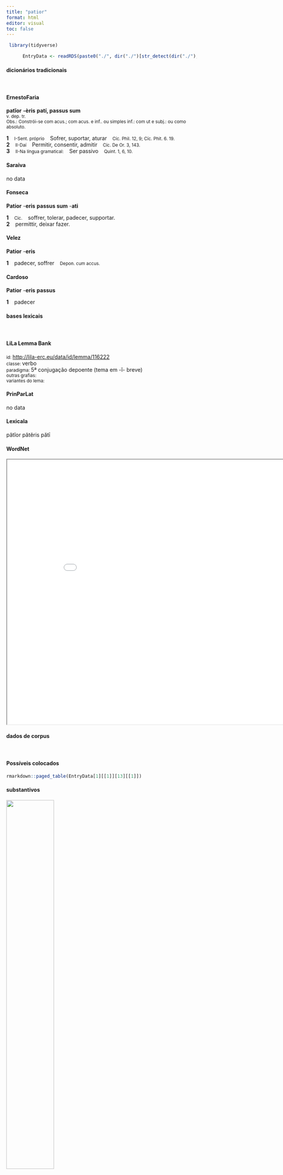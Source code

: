 ```yaml
---
title: "patior"
format: html
editor: visual
toc: false
---
```



```r
 library(tidyverse) 

      EntryData <- readRDS(paste0("./", dir("./")[str_detect(dir("./"), "_xx112-97-116-105-111-114xx_.rds")]))

```


#### dicionários tradicionais

&emsp;




::: panel-tabset

#### ErnestoFaria

<b>patĭor</b> <b>-èris</b> <b>patí, passus sum</b> <br> <small>v. dep. tr.</small> <br> <small>Obs.: Constrói-se com acus.; com acus. e inf.. ou simples inf.: com ut e subj.: ou como absoluto.</small>   <p> <b>1</b> &ensp; <small>I-Sent. próprio</small> &ensp; Sofrer, suportar, aturar &ensp; <small>Cíc. Phil. 12, 9; Cíc. Phit. 6. 19.</small> <br> <b>2</b> &ensp; <small>II-Daí</small> &ensp; Permitir, consentir, admitir &ensp; <small>Cíc. De Or. 3, 143.</small> <br> <b>3</b> &ensp; <small>II-Na língua gramatical:</small> &ensp; Ser passivo &ensp; <small>Quint. 1, 6, 10.</small> </p>




#### Saraiva

no data




#### Fonseca

<b>Patior</b> -<b>eris</b> <b>passus sum</b> -<b>ati</b>   <p> <b>1</b> &ensp; <small>Cic.</small> &ensp; soffrer, tolerar, padecer, supportar. <br> <b>2</b> &ensp; permittir, deixar fazer. </p>




#### Velez

<b>Patior</b> -<b>eris</b>   <p> <b>1</b> &ensp; padecer, soffrer &ensp; <small>Depon. cum accus.</small> </p>




#### Cardoso

<b>Patior</b> -<b>eris</b> <b>passus</b>   <p> <b>1</b> &ensp; padecer </p>


:::



#### bases lexicais

&emsp;






::: panel-tabset

#### LiLa Lemma Bank

<small> id: </small> <a href=' http://lila-erc.eu/data/id/lemma/116222 ' target="_blank"> http://lila-erc.eu/data/id/lemma/116222 </a> <br>
<small> classe: </small> verbo    <br>
<small> paradigma: </small> 5ª conjugação depoente (tema em -ĭ- breve) <br>
<small> outras grafias: </small>  <br>
<small> variantes do lema: </small>  <br>





#### PrinParLat

no data




#### Lexicala

pătĭor 
 pătĕris 
 pătī




#### WordNet

<iframe width='900' height='700' src='Media/Tree__xx112-97-116-105-111-114xx__sem_type_lexemes_pt.html'>

</iframe>


:::



#### dados de corpus

&emsp;




::: panel-tabset

#### Possíveis colocados

```r

rmarkdown::paged_table(EntryData[1][[1]][13][[1]])

```


#### substantivos

![](./Media/wordcloud__xx112-97-116-105-111-114xx__BY_collocate_scoreSUBST.webp){width=50% fig-alt='This chart plots collocate by scoreSUBST, for the headword patior here are all the values plotted: collocate: facile; scoreSUBST: 0. collocate: non; scoreSUBST: 0. collocate: uir; scoreSUBST: 2. collocate: ne; scoreSUBST: 0. collocate: possum; scoreSUBST: 0. collocate: ego; scoreSUBST: 0. collocate: sum; scoreSUBST: 0'}




#### adjetivos

![](./Media/wordcloud__xx112-97-116-105-111-114xx__BY_collocate_scoreADJ.webp){width=50% fig-alt='This chart plots collocate by scoreADJ, for the headword patior here are all the values plotted: collocate: facile; scoreADJ: 0. collocate: non; scoreADJ: 0. collocate: uir; scoreADJ: 0. collocate: ne; scoreADJ: 0. collocate: possum; scoreADJ: 0. collocate: ego; scoreADJ: 0. collocate: sum; scoreADJ: 0'}




#### verbos

![](./Media/wordcloud__xx112-97-116-105-111-114xx__BY_collocate_scoreVERBO.webp){width=50% fig-alt='This chart plots collocate by scoreVERBO, for the headword patior here are all the values plotted: collocate: facile; scoreVERBO: 0. collocate: non; scoreVERBO: 0. collocate: uir; scoreVERBO: 0. collocate: ne; scoreVERBO: 0. collocate: possum; scoreVERBO: 1. collocate: ego; scoreVERBO: 0. collocate: sum; scoreVERBO: 2'}




#### advérbios

![](./Media/wordcloud__xx112-97-116-105-111-114xx__BY_collocate_scoreADV.webp){width=50% fig-alt='This chart plots collocate by scoreADV, for the headword patior here are all the values plotted: collocate: facile; scoreADV: 3. collocate: non; scoreADV: 2. collocate: uir; scoreADV: 0. collocate: ne; scoreADV: 0. collocate: possum; scoreADV: 0. collocate: ego; scoreADV: 0. collocate: sum; scoreADV: 0'}




#### preposições e conjunções

![](./Media/wordcloud__xx112-97-116-105-111-114xx__BY_collocate_scoreFUNC.webp){width=50% fig-alt='This chart plots collocate by scoreFUNC, for the headword patior here are all the values plotted: collocate: facile; scoreFUNC: 0. collocate: non; scoreFUNC: 0. collocate: uir; scoreFUNC: 0. collocate: ne; scoreFUNC: 20. collocate: possum; scoreFUNC: 0. collocate: ego; scoreFUNC: 0. collocate: sum; scoreFUNC: 0'}


:::



::: panel-tabset

#### ExemplosTraduzidos

<p> sed facile <b>patior</b> <br> <small> Cic.Att.2.4.2 <br> mas aceito facilmente. <small> [JDD] </small> </small> </p>
; <p> ille uero non <b>patitur</b> <br> <small> Sen.Prov.6.1 <br> Ele, na verdade, não consente. <small> [JDD] </small> </small> </p>
; <p> numquam <b>patietur</b> mihi credite <br> <small> Cic.Phil.6.6.12 <br> Nunca permitirá, crede em mim. <small> [JDD] </small> </small> </p>
; <p> infirmi animi est <b>pati</b> non posse diuitias <br> <small> Sen.Ep.5.6 <br> é próprio de um espírito fraco não poder suportar a riqueza. <small> [JDD] </small> </small> </p>
; <p> tuta est latetque culpa si <b>pateris</b> tua <br> <small> Sen.Ag.147 <br> Está segura e oculta a tua culpa, se suportas. <small> [JDD] </small> </small> </p>
; <p> placido ne uultu sacra et admotas manus <b>patiuntur</b> <br> <small> Sen.Oed.336 <br> Eles suportam com plácido rosto os ritos e o contato de tuas mãos? <small> [JDD] </small> </small> </p>
; <p> non potest artifex mutare materiam hoc <b>passa</b> est <br> <small> Sen.Prov.5.9 <br> O artesão não pode mudar a matéria. Esta é a condição. <small> [JDD, de outra edição] </small> </small> </p>
; <p> numquam uir erit ut diu uirum <b>pati</b> possit <br> <small> Sen.Ep.122.7 <br> Nunca será um homem, para poder aguentar por muito tempo um homem? <small> [JDD] </small> </small> </p>
; <p> Pisonem consulem nulla in re consistere umquam sum <b>passus</b> <br> <small> Cic.Att.1.16.8 <br> não mais permiti que o cônsul Pisão se firmasse em coisa alguma. <small> [JDD] </small> </small> </p>
; <p> aliae nationes seruitutem <b>pati</b> possunt populi Romani est propria libertas <br> <small> Cic.Phil.6.19.11 <br> Outras nações pode suportar a escravidão, a liberdade é própria do povo romano. <small> [JDD] </small> </small> </p>





#### Frequência por autor

![](./Media/barchart__xx112-97-116-105-111-114xx__lemma_BY_author_Frequencies.webp){width=50% fig-alt='This charts plots the frequency of lemma by author_Frequencies. The Seneca subcorpus registers the highest normalized frequency, with the value of 12.32 and an absolute frequency of 66. The Tacitus subcorpus follows, with a normalized frequency of 3.43 and an absolute frequency of 1. the subcorpus with the least normalized frequency is Suetonius with the normalized value of 0 and an absolute freqeuncy of 0. here are all the values: subcorpus: Caesar ; normalized frequency: 14 ; absolute frequency: 5.28740841453282. subcorpus: Cicero ; normalized frequency: 69 ; absolute frequency: 4.2984226657696. subcorpus: Horatius ; normalized frequency: 6 ; absolute frequency: 5.32812361246781. subcorpus: Ovidius ; normalized frequency: 2 ; absolute frequency: 3.43170899107756. subcorpus: Phaedrus ; normalized frequency: 7 ; absolute frequency: 10.6269925611052. subcorpus: Sallustius ; normalized frequency: 5 ; absolute frequency: 4.63778870234672. subcorpus: Seneca ; normalized frequency: 66 ; absolute frequency: 12.3177992198727. subcorpus: Suetonius ; normalized frequency: 0 ; absolute frequency: 0. subcorpus: Tacitus ; normalized frequency: 1 ; absolute frequency: 3.43288705801579. subcorpus: Vergilius ; normalized frequency: 6 ; absolute frequency: 11.5830115830116. subcorpus: Hieronymus ; normalized frequency: 0 ; absolute frequency: 0'}




#### Frequência por gênero

![](./Media/barchart__xx112-97-116-105-111-114xx__lemma_BY_genre_Frequencies.webp){width=50% fig-alt='This charts plots the frequency of lemma by genre_Frequencies. The Poesia.épica subcorpus registers the highest normalized frequency, with the value of 11.58 and an absolute frequency of 6. The Prosa.filosófica subcorpus follows, with a normalized frequency of 10.54 and an absolute frequency of 64. the subcorpus with the least normalized frequency is Prosa.ficcional with the normalized value of 0 and an absolute freqeuncy of 0. here are all the values: subcorpus: Prosa.histórica ; normalized frequency: 20 ; absolute frequency: 4.86866768908688. subcorpus: Prosa.filosófica ; normalized frequency: 64 ; absolute frequency: 10.5434836328891. subcorpus: Prosa.oratória ; normalized frequency: 45 ; absolute frequency: 4.32056685837182. subcorpus: Prosa.epistolográfica ; normalized frequency: 16 ; absolute frequency: 4.23964598955987. subcorpus: Poesia.lírica ; normalized frequency: 6 ; absolute frequency: 5.04753091612686. subcorpus: Poesia.didática ; normalized frequency: 9 ; absolute frequency: 7.63423530409704. subcorpus: Poesia.trágica ; normalized frequency: 10 ; absolute frequency: 8.68658790826963. subcorpus: Poesia.épica ; normalized frequency: 6 ; absolute frequency: 11.5830115830116. subcorpus: Prosa.ficcional ; normalized frequency: 0 ; absolute frequency: 0'}




#### Frequência por século

![](./Media/barchart__xx112-97-116-105-111-114xx__lemma_BY_period_Frequencies.webp){width=50% fig-alt='This charts plots the frequency of lemma by period_Frequencies. The I.d.C. subcorpus registers the highest normalized frequency, with the value of 11.47 and an absolute frequency of 75. The I.a.C. subcorpus follows, with a normalized frequency of 4.65 and an absolute frequency of 100. the subcorpus with the least normalized frequency is IV.d.C. with the normalized value of 0 and an absolute freqeuncy of 0. here are all the values: subcorpus: I.a.C. ; normalized frequency: 100 ; absolute frequency: 4.65441005352572. subcorpus: I.d.C. ; normalized frequency: 75 ; absolute frequency: 11.4731528223956. subcorpus: II.d.C. ; normalized frequency: 1 ; absolute frequency: 2.61780104712042. subcorpus: IV.d.C. ; normalized frequency: 0 ; absolute frequency: 0'}


:::

